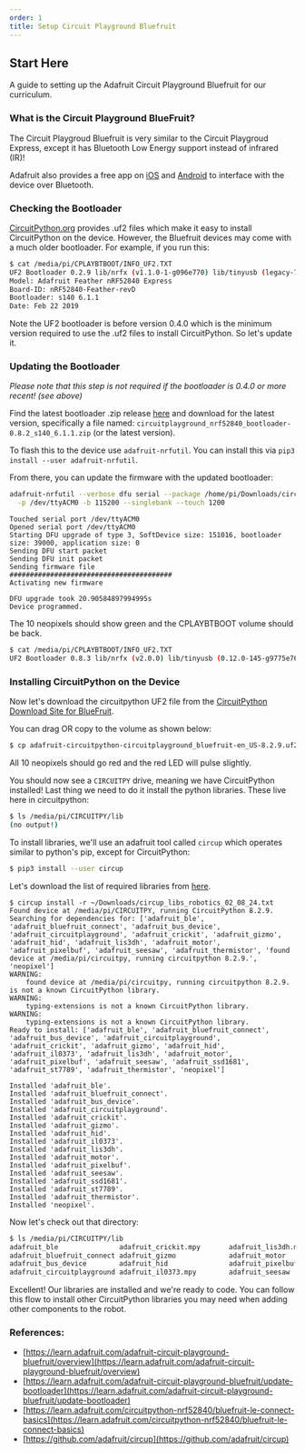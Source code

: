 ```yaml
---
order: 1
title: Setup Circuit Playground Bluefruit
---
```


## Start Here

A guide to setting up the Adafruit Circuit Playground Bluefruit for our curriculum.

### What is the Circuit Playground BlueFruit?

The Circuit Playgroud Bluefruit is very similar to the Circuit Playgroud Express, except it has Bluetooth Low Energy support instead of infrared (IR)!

Adafruit also provides a free app on [iOS](https://apps.apple.com/us/app/bluefruit-connect/id830125974) and [Android](https://play.google.com/store/apps/details?id=com.adafruit.bluefruit.le.connect) to interface with the device over Bluetooth.

### Checking the Bootloader

[CircuitPython.org](https://circuitpython.org/) provides .uf2 files which make it easy to install CircuitPython on the device.  However,
the Bluefruit devices may come with a much older bootloader.  For example, if you run this:

```bash
$ cat /media/pi/CPLAYBTBOOT/INFO_UF2.TXT
UF2 Bootloader 0.2.9 lib/nrfx (v1.1.0-1-g096e770) lib/tinyusb (legacy-755-g55874813) s140 6.1.1
Model: Adafruit Feather nRF52840 Express
Board-ID: nRF52840-Feather-revD
Bootloader: s140 6.1.1
Date: Feb 22 2019
```

Note the UF2 bootloader is before version 0.4.0 which is the minimum version required to
use the .uf2 files to install CircuitPython.  So let's update it.

### Updating the Bootloader

*Please note that this step is not required if the bootloader is 0.4.0 or more recent! (see above)*

Find the latest bootloader .zip release [here](https://github.com/adafruit/Adafruit_nRF52_Bootloader/releases) and download for the latest version, specifically a file named:
`circuitplayground_nrf52840_bootloader-0.8.2_s140_6.1.1.zip` (or the latest version).

To flash this to the device use `adafruit-nrfutil`.  You can install this via `pip3 install --user adafruit-nrfutil`.

From there, you can update the firmware with the updated bootloader:

```bash
adafruit-nrfutil --verbose dfu serial --package /home/pi/Downloads/circuitplayground_nrf52840_bootloader-0.8.3_s140_6.1.1.zip \
  -p /dev/ttyACM0 -b 115200 --singlebank --touch 1200
````

```
Touched serial port /dev/ttyACM0
Opened serial port /dev/ttyACM0
Starting DFU upgrade of type 3, SoftDevice size: 151016, bootloader size: 39000, application size: 0
Sending DFU start packet
Sending DFU init packet
Sending firmware file
########################################
Activating new firmware

DFU upgrade took 20.90584897994995s
Device programmed.
```

The 10 neopixels should show green and the CPLAYBTBOOT volume should be back.

```bash
$ cat /media/pi/CPLAYBTBOOT/INFO_UF2.TXT
UF2 Bootloader 0.8.3 lib/nrfx (v2.0.0) lib/tinyusb (0.12.0-145-g9775e7691) lib/uf2 (remotes/origin/configupdate-9-gadbb8c7)
```

### Installing CircuitPython on the Device

Now let's download the circuitpython UF2 file from the [CircuitPython Download Site for BlueFruit](https://circuitpython.org/board/circuitplayground_bluefruit/).

You can drag OR copy to the volume as shown below:

```bash
$ cp adafruit-circuitpython-circuitplayground_bluefruit-en_US-8.2.9.uf2 /media/pi/CPLAYBTBOOT/
```

All 10 neopixels should go red and the red LED will pulse slightly.

You should now see a `CIRCUITPY` drive, meaning we have CircuitPython installed!  Last thing we need to do it install the python libraries.
These live here in circuitpython:

```bash
$ ls /media/pi/CIRCUITPY/lib
(no output!)
```

To install libraries, we'll use an adafruit tool called `circup` which operates similar to python's pip, except for CircuitPython:

```bash
$ pip3 install --user circup
```

Let's download the list of required libraries from [here](https://github.com/morganstanley/cpx-training/blob/main/code/Level%202%20-%20Intro%20to%20Programming/circup_libs_robotics.txt).

```
$ circup install -r ~/Downloads/circup_libs_robotics_02_08_24.txt
Found device at /media/pi/CIRCUITPY, running CircuitPython 8.2.9.
Searching for dependencies for: ['adafruit_ble', 'adafruit_bluefruit_connect', 'adafruit_bus_device', 'adafruit_circuitplayground', 'adafruit_crickit', 'adafruit_gizmo', 'adafruit_hid', 'adafruit_lis3dh', 'adafruit_motor', 'adafruit_pixelbuf', 'adafruit_seesaw', 'adafruit_thermistor', 'found device at /media/pi/circuitpy, running circuitpython 8.2.9.', 'neopixel']
WARNING:
	found device at /media/pi/circuitpy, running circuitpython 8.2.9. is not a known CircuitPython library.
WARNING:
	typing-extensions is not a known CircuitPython library.
WARNING:
	typing-extensions is not a known CircuitPython library.
Ready to install: ['adafruit_ble', 'adafruit_bluefruit_connect', 'adafruit_bus_device', 'adafruit_circuitplayground', 'adafruit_crickit', 'adafruit_gizmo', 'adafruit_hid', 'adafruit_il0373', 'adafruit_lis3dh', 'adafruit_motor', 'adafruit_pixelbuf', 'adafruit_seesaw', 'adafruit_ssd1681', 'adafruit_st7789', 'adafruit_thermistor', 'neopixel']

Installed 'adafruit_ble'.
Installed 'adafruit_bluefruit_connect'.
Installed 'adafruit_bus_device'.
Installed 'adafruit_circuitplayground'.
Installed 'adafruit_crickit'.
Installed 'adafruit_gizmo'.
Installed 'adafruit_hid'.
Installed 'adafruit_il0373'.
Installed 'adafruit_lis3dh'.
Installed 'adafruit_motor'.
Installed 'adafruit_pixelbuf'.
Installed 'adafruit_seesaw'.
Installed 'adafruit_ssd1681'.
Installed 'adafruit_st7789'.
Installed 'adafruit_thermistor'.
Installed 'neopixel'.
```

Now let's check out that directory:

```bash
$ ls /media/pi/CIRCUITPY/lib
adafruit_ble               adafruit_crickit.mpy       adafruit_lis3dh.mpy        adafruit_ssd1681.mpy
adafruit_bluefruit_connect adafruit_gizmo             adafruit_motor             adafruit_st7789.mpy
adafruit_bus_device        adafruit_hid               adafruit_pixelbuf.mpy      adafruit_thermistor.mpy
adafruit_circuitplayground adafruit_il0373.mpy        adafruit_seesaw            neopixel.mpy
```

Excellent! Our libraries are installed and we're ready to code.  You can follow this flow to install other
CircuitPython libraries you may need when adding other components to the robot.


### References:
- [https://learn.adafruit.com/adafruit-circuit-playground-bluefruit/overview](https://learn.adafruit.com/adafruit-circuit-playground-bluefruit/overview)
- [https://learn.adafruit.com/adafruit-circuit-playground-bluefruit/update-bootloader](https://learn.adafruit.com/adafruit-circuit-playground-bluefruit/update-bootloader)
- [https://learn.adafruit.com/circuitpython-nrf52840/bluefruit-le-connect-basics](https://learn.adafruit.com/circuitpython-nrf52840/bluefruit-le-connect-basics)
- [https://github.com/adafruit/circup](https://github.com/adafruit/circup)
